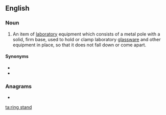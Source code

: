 ==English==

===Noun===
{{en-noun|head=[[ring]] [[stand]]}}

# {{label|en|chemistry}} An item of [[laboratory]] equipment which consists of a metal pole with a solid, firm base, used to hold or clamp laboratory [[glassware]] and other equipment in place, so that it does not fall down or come apart.

====Synonyms====
* {{l|en|clamp stand}}
* {{l|en|retort stand}}

===Anagrams===
* {{l|en|stranding}}

[[ta:ring stand]]